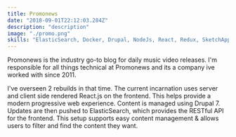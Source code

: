 ```yaml
---
title: Promonews
date: "2018-09-01T22:12:03.284Z"
description: "description"
image: "./promo.png"
skills: "ElasticSearch, Docker, Drupal, NodeJs, React, Redux, SketchApp, Stripe payments, Prototyping, Project Management, CSS, SASS"
---
```


Promonews is the industry go-to blog for daily music video releases.  I'm responsible for all things technical at Promonews and its a company ive worked with since 2011.  

I've overseen 2 rebuilds in that time.  The current incarnation uses server and client side rendered React.js on the frontend.  This helps provide a modern progressive web experience.  Content is managed using Drupal 7.  Updates are then pushed to ElasticSearch, which provides the RESTful API for the frontend.  This setup supports easy content management & allows users to filter and find the content they want.
